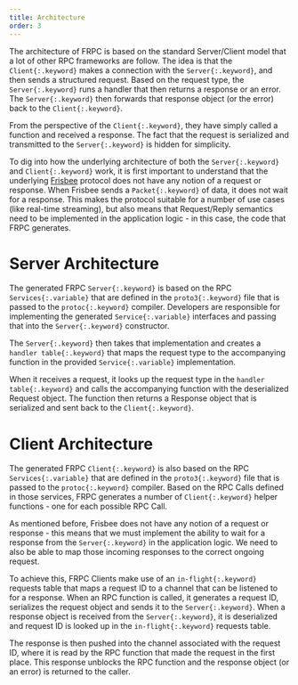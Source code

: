 ```yaml
---
title: Architecture
order: 3
---
```


The architecture of FRPC is based on the standard Server/Client model that a lot of other RPC frameworks are follow.
The idea is that the `Client{:.keyword}` makes a connection with the `Server{:.keyword}`, and then sends a structured
request. Based on the request type, the `Server{:.keyword}` runs a handler that then returns a response or an error.
The `Server{:.keyword}` then forwards that response object (or the error) back to the `Client{:.keyword}`.

From the perspective of the `Client{:.keyword}`, they have simply called a function and received a response. The fact
that the request is serialized and transmitted to the `Server{:.keyword}` is hidden for simplicity.

To dig into how the underlying architecture of both the `Server{:.keyword}` and `Client{:.keyword}` work, it is first
important to understand that the underlying [Frisbee](/frisbee/overview) protocol does not have any notion of a request
or response. When Frisbee sends a `Packet{:.keyword}` of data, it does not wait for a response. This makes
the protocol suitable for a number of use cases (like real-time streaming), but also means that Request/Reply semantics
need to be implemented in the application logic - in this case, the code that FRPC generates.

# Server Architecture

The generated FRPC `Server{:.keyword}` is based on the RPC `Services{:.variable}` that are defined in the `proto3{:.keyword}`
file that is passed to the `protoc{:.keyword}` compiler. Developers are responsible for implementing the generated
`Service{:.variable}` interfaces and passing that into the `Server{:.keyword}` constructor.

The `Server{:.keyword}` then takes that implementation and creates a `handler table{:.keyword}` that maps the request type to the
accompanying function in the provided `Service{:.variable}` implementation.

When it receives a request, it looks up the request type in the `handler table{:.keyword}` and calls the accompanying
function with the deserialized Request object. The function then returns a Response object that
is serialized and sent back to the `Client{:.keyword}`.

# Client Architecture

The generated FRPC `Client{:.keyword}` is also based on the RPC `Services{:.variable}` that are defined in the
`proto3{:.keyword}` file that is passed to the `protoc{:.keyword}` compiler. Based on the RPC Calls defined in those services,
FRPC generates a number of `Client{:.keyword}` helper functions - one for each possible RPC Call.

As mentioned before, Frisbee does not have any notion of a request or response - this means that we must implement
the ability to wait for a response from the `Server{:.keyword}` in the application logic. We need to also be able to map
those incoming responses to the correct ongoing request.

To achieve this, FRPC Clients make use of an `in-flight{:.keyword}` requests table that maps a request ID to a channel
that can be listened to for a response. When an RPC function is called, it generates a request ID, serializes the request
object and sends it to the `Server{:.keyword}`. When a response object is received from the `Server{:.keyword}`, it is
deserialized and request ID is looked up in the `in-flight{:.keyword}` requests table.

The response is then pushed into the channel associated with the request ID, where it is read by the RPC function
that made the request in the first place. This response unblocks the RPC function and the response object (or an error)
is returned to the caller.